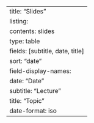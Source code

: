 ---
title: "Slides"
listing:
  contents: slides
  type: table
  fields: [subtitle, date, title]
  sort: "date"
  field-display-names:
    date: "Date"
    subtitle: "Lecture"
    title: "Topic"
  date-format: iso
---